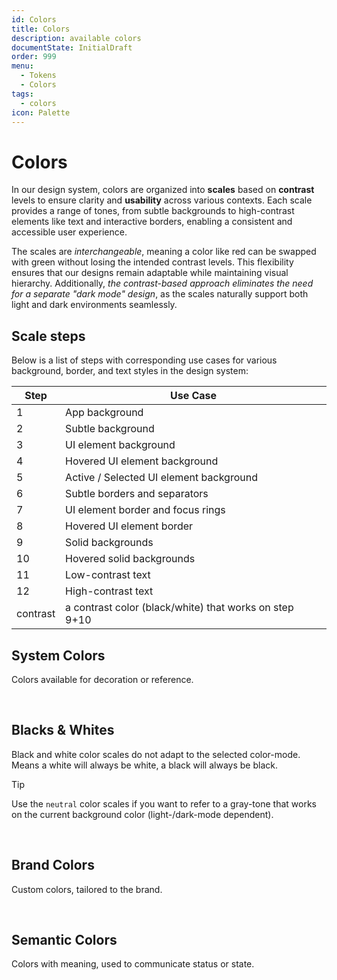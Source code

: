 ```yaml
---
id: Colors
title: Colors
description: available colors
documentState: InitialDraft
order: 999
menu:
  - Tokens
  - Colors
tags:
  - colors
icon: Palette
---
```


# Colors

In our design system, colors are organized into **scales** based on **contrast** levels to ensure clarity and **usability** across various contexts. Each scale provides a range of tones, from subtle backgrounds to high-contrast elements like text and interactive borders, enabling a consistent and accessible user experience.

The scales are _interchangeable_, meaning a color like red can be swapped with green without losing the intended contrast levels. This flexibility ensures that our designs remain adaptable while maintaining visual hierarchy. Additionally, _the contrast-based approach eliminates the need for a separate "dark mode" design_, as the scales naturally support both light and dark environments seamlessly.

## Scale steps

Below is a list of steps with corresponding use cases for various background, border, and text styles in the design system:

| **Step** | **Use Case**                                           |
| -------- | ------------------------------------------------------ |
| 1        | App background                                         |
| 2        | Subtle background                                      |
| 3        | UI element background                                  |
| 4        | Hovered UI element background                          |
| 5        | Active / Selected UI element background                |
| 6        | Subtle borders and separators                          |
| 7        | UI element border and focus rings                      |
| 8        | Hovered UI element border                              |
| 9        | Solid backgrounds                                      |
| 10       | Hovered solid backgrounds                              |
| 11       | Low-contrast text                                      |
| 12       | High-contrast text                                     |
| contrast | a contrast color (black/white) that works on step 9+10 |

## System Colors

Colors available for decoration or reference.

<br />

<ColorScales ids="tomato,red,ruby, crimson, pink, plum, purple, violet, iris,indigo,blue,cyan, teal,jade,green,grass,bronze,gold,brown,orange,amber,yellow,lime,mint,sky" />

## Blacks & Whites

Black and white color scales do not adapt to the selected color-mode. Means a white will always be white, a black will always be black.

> [!TIP]  
> Use the `neutral` color scales if you want to refer to a gray-tone that works on the current background color (light-/dark-mode dependent).

<br />

<ColorScales ids="blackAlpha, whiteAlpha" />

## Brand Colors

Custom colors, tailored to the brand.

<br />

<ColorScales ids="ctviolet, ctteal, ctyellow" />

## Semantic Colors

Colors with meaning, used to communicate status or state.

<br />

<ColorScales ids="primary, neutral, info, success, danger, error" />
